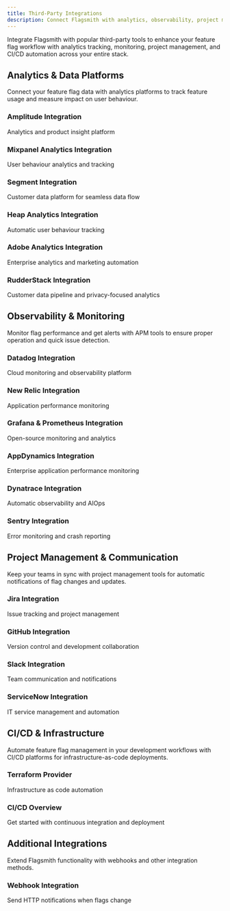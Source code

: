 ```yaml
---
title: Third-Party Integrations
description: Connect Flagsmith with analytics, observability, project management, and CI/CD platforms
---
```



Integrate Flagsmith with popular third-party tools to enhance your feature flag workflow with analytics tracking, monitoring, project management, and CI/CD automation across your entire stack.

## Analytics & Data Platforms

Connect your feature flag data with analytics platforms to track feature usage and measure impact on user behaviour.

<div style={{display: 'grid', gap: '24px', gridTemplateColumns: 'repeat(auto-fit, minmax(300px, 1fr))', margin: '1rem 0'}}>

<Card>
  <h3><Link to="/third-party-integrations/analytics/amplitude">Amplitude Integration</Link></h3>
  <p>Analytics and product insight platform</p>
</Card>

<Card>
  <h3><Link to="/third-party-integrations/analytics/mixpanel">Mixpanel Analytics Integration</Link></h3>
  <p>User behaviour analytics and tracking</p>
</Card>

<Card>
  <h3><Link to="/third-party-integrations/analytics/segment">Segment Integration</Link></h3>
  <p>Customer data platform for seamless data flow</p>
</Card>

<Card>
  <h3><Link to="/third-party-integrations/analytics/heap">Heap Analytics Integration</Link></h3>
  <p>Automatic user behaviour tracking</p>
</Card>

<Card>
  <h3><Link to="/third-party-integrations/analytics/adobe">Adobe Analytics Integration</Link></h3>
  <p>Enterprise analytics and marketing automation</p>
</Card>

<Card>
  <h3><Link to="/third-party-integrations/analytics/rudderstack">RudderStack Integration</Link></h3>
  <p>Customer data pipeline and privacy-focused analytics</p>
</Card>

</div>

## Observability & Monitoring

Monitor flag performance and get alerts with APM tools to ensure proper operation and quick issue detection.

<div style={{display: 'grid', gap: '24px', gridTemplateColumns: 'repeat(auto-fit, minmax(300px, 1fr))', margin: '1rem 0'}}>

<Card>
  <h3><Link to="/third-party-integrations/observability-and-monitoring/datadog">Datadog Integration</Link></h3>
  <p>Cloud monitoring and observability platform</p>
</Card>

<Card>
  <h3><Link to="/third-party-integrations/observability-and-monitoring/new-relic">New Relic Integration</Link></h3>
  <p>Application performance monitoring</p>
</Card>

<Card>
  <h3><Link to="/third-party-integrations/observability-and-monitoring/grafana">Grafana & Prometheus Integration</Link></h3>
  <p>Open-source monitoring and analytics</p>
</Card>

<Card>
  <h3><Link to="/third-party-integrations/observability-and-monitoring/appdynamics">AppDynamics Integration</Link></h3>
  <p>Enterprise application performance monitoring</p>
</Card>

<Card>
  <h3><Link to="/third-party-integrations/observability-and-monitoring/dynatrace">Dynatrace Integration</Link></h3>
  <p>Automatic observability and AIOps</p>
</Card>

<Card>
  <h3><Link to="/third-party-integrations/observability-and-monitoring/sentry">Sentry Integration</Link></h3>
  <p>Error monitoring and crash reporting</p>
</Card>

</div>

## Project Management & Communication

Keep your teams in sync with project management tools for automatic notifications of flag changes and updates.

<div style={{display: 'grid', gap: '24px', gridTemplateColumns: 'repeat(auto-fit, minmax(300px, 1fr))', margin: '1rem 0'}}>

<Card>
  <h3><Link to="/third-party-integrations/project-management/jira">Jira Integration</Link></h3>
  <p>Issue tracking and project management</p>
</Card>

<Card>
  <h3><Link to="/third-party-integrations/project-management/github">GitHub Integration</Link></h3>
  <p>Version control and development collaboration</p>
</Card>

<Card>
  <h3><Link to="/third-party-integrations/project-management/slack">Slack Integration</Link></h3>
  <p>Team communication and notifications</p>
</Card>

<Card>
  <h3><Link to="/third-party-integrations/project-management/servicenow">ServiceNow Integration</Link></h3>
  <p>IT service management and automation</p>
</Card>

</div>

## CI/CD & Infrastructure

Automate feature flag management in your development workflows with CI/CD platforms for infrastructure-as-code deployments.

<div style={{display: 'grid', gap: '24px', gridTemplateColumns: 'repeat(auto-fit, minmax(300px, 1fr))', margin: '1rem 0'}}>

<Card>
  <h3><Link to="/third-party-integrations/ci-cd/terraform">Terraform Provider</Link></h3>
  <p>Infrastructure as code automation</p>
</Card>

<Card>
  <h3><Link to="/third-party-integrations/ci-cd">CI/CD Overview</Link></h3>
  <p>Get started with continuous integration and deployment</p>
</Card>

</div>

## Additional Integrations

Extend Flagsmith functionality with webhooks and other integration methods.

<div style={{display: 'grid', gap: '24px', gridTemplateColumns: 'repeat(auto-fit, minmax(300px, 1fr))', margin: '1rem 0'}}>

<Card>
  <h3><Link to="/third-party-integrations/webhook">Webhook Integration</Link></h3>
  <p>Send HTTP notifications when flags change</p>
</Card>

</div>